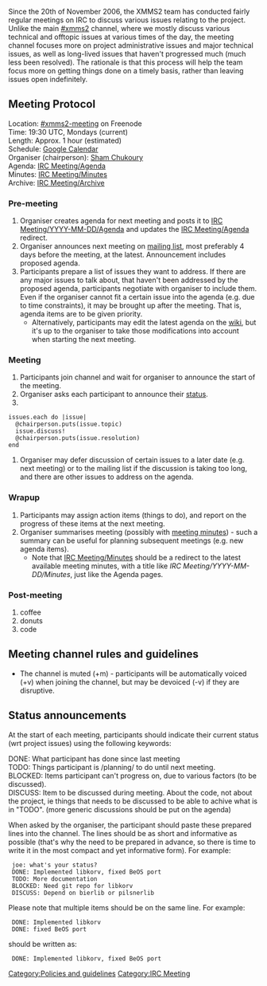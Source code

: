 Since the 20th of November 2006, the XMMS2 team has conducted fairly regular meetings on IRC to discuss various issues relating to the project. Unlike the main [irc://chat.freenode.net/xmms2 #xmms2] channel, where we mostly discuss various technical and offtopic issues at various times of the day, the meeting channel focuses more on project administrative issues and major technical issues, as well as long-lived issues that haven't progressed much (much less been resolved). The rationale is that this process will help the team focus more on getting things done on a timely basis, rather than leaving issues open indefinitely.

== Meeting Protocol ==
;Location: [irc://chat.freenode.net/xmms2-meeting #xmms2-meeting] on Freenode
;Time: 19:30 UTC, Mondays (current)
;Length: Approx. 1 hour (estimated)
;Schedule: [http://www.google.com/calendar/embed?src=9lnuvubqkdssdmqtvvk60bl0nk%40group.calendar.google.com Google Calendar]
;Organiser (chairperson): [[Sham Chukoury]]
;Agenda: [[IRC Meeting/Agenda]]
;Minutes: [[IRC Meeting/Minutes]]
;Archive: [[IRC Meeting/Archive]]

=== Pre-meeting ===
# Organiser creates agenda for next meeting and posts it to [[IRC Meeting/YYYY-MM-DD/Agenda]] and updates the [[IRC Meeting/Agenda]] redirect.
# Organiser announces next meeting on [http://lists.xmms.se/cgi-bin/mailman/listinfo/xmms2-devel mailing list], most preferably 4 days before the meeting, at the latest. Announcement includes proposed agenda.
# Participants prepare a list of issues they want to address. If there are any major issues to talk about, that haven't been addressed by the proposed agenda, participants negotiate with organiser to include them. Even if the organiser cannot fit a certain issue into the agenda (e.g. due to time constraints), it may be brought up after the meeting. That is, agenda items are to be given priority.
#* Alternatively, participants may edit the latest agenda on the [[IRC Meeting/Agenda | wiki]], but it's up to the organiser to take those modifications into account when starting the next meeting.

=== Meeting ===
# Participants join channel and wait for organiser to announce the start of the meeting.
# Organiser asks each participant to announce their [[#Status_announcements | status]].
#
 issues.each do |issue|
   @chairperson.puts(issue.topic)
   issue.discuss!
   @chairperson.puts(issue.resolution)
 end
# Organiser may defer discussion of certain issues to a later date (e.g. next meeting) or to the mailing list if the discussion is taking too long, and there are other issues to address on the agenda.

=== Wrapup ===
# Participants may assign action items (things to do), and report on the progress of these items at the next meeting.
# Organiser summarises meeting (possibly with [[IRC Meeting/Minutes |meeting minutes]]) - such a summary can be useful for planning subsequent meetings (e.g. new agenda items).
#* Note that [[IRC Meeting/Minutes]] should be a redirect to the latest available meeting minutes, with a title like ''IRC Meeting/YYYY-MM-DD/Minutes'', just like the Agenda pages.

=== Post-meeting ===
#coffee
#donuts
#code

== Meeting channel rules and guidelines ==
* The channel is muted (+m) - participants will be automatically voiced (+v) when joining the channel, but may be devoiced (-v) if they are disruptive.

== Status announcements ==
At the start of each meeting, participants should indicate their current status (wrt project issues) using the following keywords:
;DONE: What participant has done since last meeting
;TODO: Things participant is /planning/ to do until next meeting.
;BLOCKED: Items participant can't progress on, due to various factors (to be discussed).
;DISCUSS: Item to be discussed during meeting. About the code, not about the project, ie things that needs to be discussed to be able to achive what is in "TODO". (more generic discussions should be put on the agenda)

When asked by the organiser, the participant should paste these prepared lines into the channel. The lines should be as short and informative as possible (that's why the need to be prepared in advance, so there is time to write it in the most compact and yet informative form). For example:

 <FooMaster> joe: what's your status?
 <joe> DONE: Implemented libkorv, fixed BeOS port
 <joe> TODO: More documentation
 <joe> BLOCKED: Need git repo for libkorv
 <joe> DISCUSS: Depend on bierlib or pilsnerlib

Please note that multiple items should be on the same line. For example:
 <joe> DONE: Implemented libkorv
 <joe> DONE: fixed BeOS port 
should be written as:
 <joe> DONE: Implemented libkorv, fixed BeOS port

[[Category:Policies and guidelines]]
[[Category:IRC Meeting]]